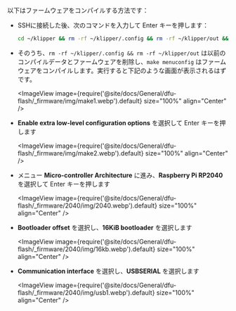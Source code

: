 以下はファームウェアをコンパイルする方法です：

* SSHに接続した後、次のコマンドを入力して Enter キーを押します：

    ```bash
    cd ~/klipper && rm -rf ~/klipper/.config && rm -rf ~/klipper/out && make menuconfig
    ```

* そのうち、`rm -rf ~/klipper/.config && rm -rf ~/klipper/out` は以前のコンパイルデータとファームウェアを削除し、`make menuconfig` はファームウェアをコンパイルします。実行すると下記のような画面が表示されるはずです。

    <ImageView image={require('@site/docs/General/dfu-flash/_firmware/img/make1.webp').default} size="100%" align="Center" />

* **Enable extra low-level configuration options** を選択して Enter キーを押します

    <ImageView image={require('@site/docs/General/dfu-flash/_firmware/img/make2.webp').default} size="100%" align="Center" />

* メニュー **Micro-controller Architecture** に進み、**Raspberry Pi RP2040** を選択して Enter キーを押します

    <ImageView image={require('@site/docs/General/dfu-flash/_firmware/2040/img/2040.webp').default} size="100%" align="Center" />

* **Bootloader offset** を選択し、**16KiB bootloader** を選択します

    <ImageView image={require('@site/docs/General/dfu-flash/_firmware/2040/img/16kb.webp').default} size="100%" align="Center" />

* **Communication interface** を選択し、**USBSERIAL** を選択します

    <ImageView image={require('@site/docs/General/dfu-flash/_firmware/2040/img/usb1.webp').default} size="100%" align="Center" />
